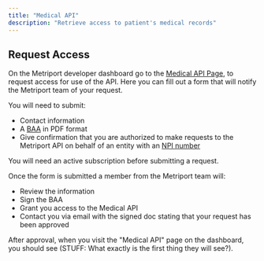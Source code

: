```yaml
---
title: "Medical API"
description: "Retrieve access to patient's medical records"
---
```


## Request Access

On the Metriport developer dashboard go to the [Medical API Page](https://dash.metriport.com/medical-api), to request access for use of the API.
Here you can fill out a form that will notify the Metriport team of your request.

You will need to submit:

- Contact information
- A [BAA](https://healthitsecurity.com/features/what-is-a-hipaa-business-associate-agreement-baa) in PDF format
- Give confirmation that you are authorized to make requests to the Metriport API on behalf of an entity with an [NPI number](https://www.cms.gov/Regulations-and-Guidance/Administrative-Simplification/NationalProvIdentStand)

<Warning>You will need an active subscription before submitting a request.</Warning>

Once the form is submitted a member from the Metriport team will:

- Review the information
- Sign the BAA
- Grant you access to the Medical API
- Contact you via email with the signed doc stating that your request has been approved

After approval, when you visit the "Medical API" page on the dashboard, you should see (STUFF: What exactly is the first thing they will see?).
